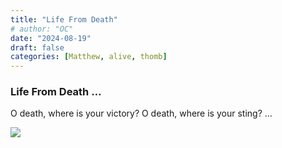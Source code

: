 ```yaml
---
title: "Life From Death"
# author: "OC"
date: "2024-08-19"
draft: false
categories: [Matthew, alive, thomb]
---
```


### Life From Death ...

O death, where is your victory? O death, where is your sting? ...

![](matt286.jpeg){fig-align="center"}
